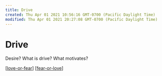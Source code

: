 ```yaml
---
title: Drive
created: Thu Apr 01 2021 10:56:16 GMT-0700 (Pacific Daylight Time)
modified: Thu Apr 01 2021 20:27:08 GMT-0700 (Pacific Daylight Time)
---
```


# Drive

Desire?
What is drive?
What motivates?

[[love-or-fear]]
[[fear-or-love]]

[//begin]: # "Autogenerated link references for markdown compatibility"
[love-or-fear]: love-or-fear "love-or-fear"
[fear-or-love]: fear-or-love "Fear or Joy"
[//end]: # "Autogenerated link references"